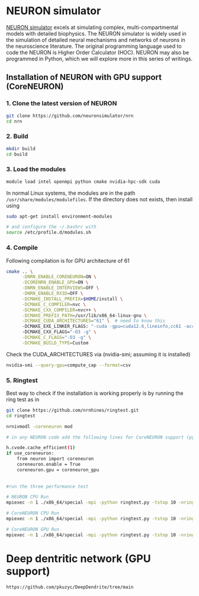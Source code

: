 # NEURON simulator

[NEURON simulator](https://nrn.readthedocs.io/en/8.2.6/) excels at simulating complex, multi-compartmental models with detailed biophysics. The NEURON simulator is widely used in the simulation of detailed neural mechanisms and networks of neurons in the neuroscience literature. The original programming language used to code the NEURON is Higher Order Calculator (HOC). NEURON may also be programmed in Python, which we will explore more in this series of writings.

## Installation of NEURON with GPU support (CoreNEURON)

### 1. Clone the latest version of NEURON

```bash
git clone https://github.com/neuronsimulator/nrn
cd nrn
```

### 2. Build

```bash
mkdir build
cd build
```

### 3. Load the modules

```bash
module load intel openmpi python cmake nvidia-hpc-sdk cuda  
```

In normal Linux systems, the modules are in the path `/usr/share/modules/modulefiles`. If the directory does not exists, then install using

```bash

sudo apt-get install environment-modules

# and configure the ~/.bashrc with 
source /etc/profile.d/modules.sh

```

### 4. Compile

Following compilation is for GPU architecture of 61

```bash
cmake .. \
      -DNRN_ENABLE_CORENEURON=ON \
      -DCORENRN_ENABLE_GPU=ON \
      -DNRN_ENABLE_INTERVIEWS=OFF \
      -DNRN_ENABLE_RX3D=OFF \
      -DCMAKE_INSTALL_PREFIX=$HOME/install \
      -DCMAKE_C_COMPILER=nvc \
      -DCMAKE_CXX_COMPILER=nvc++ \
      -DCMAKE_PREFIX_PATH=/usr/lib/x86_64-linux-gnu \
      -DCMAKE_CUDA_ARCHITECTURES="61" \  # need to know this
      -DCMAKE_EXE_LINKER_FLAGS: "-cuda -gpu=cuda12.6,lineinfo,cc61 -acc" # not necessary
      -DCMAKE_CXX_FLAGS="-O3 -g" \
      -DCMAKE_C_FLAGS="-O3 -g" \
      -DCMAKE_BUILD_TYPE=Custom
```

Check the CUDA_ARCHITECTURES via (nvidia-smi; assuming it is installed)

```bash
nvidia-smi --query-gpu=compute_cap --format=csv
```

### 5. Ringtest

Best way to check if the installation is working properly is by running the ring test as in

```bash
git clone https://github.com/nrnhines/ringtest.git
cd ringtest

nrnivmodl -coreneuron mod

# in any NEURON code add the following lines for CoreNEURON support (python files only)

h.cvode.cache_efficient(1)
if use_coreneuron:
    from neuron import coreneuron
    coreneuron.enable = True
    coreneuron.gpu = coreneuron_gpu
    
    
#run the three performance test 

# NEURON CPU Run
mpiexec -n 1 ./x86_64/special -mpi -python ringtest.py -tstop 10 -nring 128 -ncell 128 -branch 32 64

# CoreNEURON CPU Run
mpiexec -n 1 ./x86_64/special -mpi -python ringtest.py -tstop 10 -nring 128 -ncell 128 -branch 32 64 -coreneuron

# CoreNEURON GPU Run
mpiexec -n 1 ./x86_64/special -mpi -python ringtest.py -tstop 10 -nring 128 -ncell 128 -branch 32 64 -coreneuron -gpu
```

# Deep dentritic network (GPU support)

```bash

https://github.com/pkuzyc/DeepDendrite/tree/main


```
